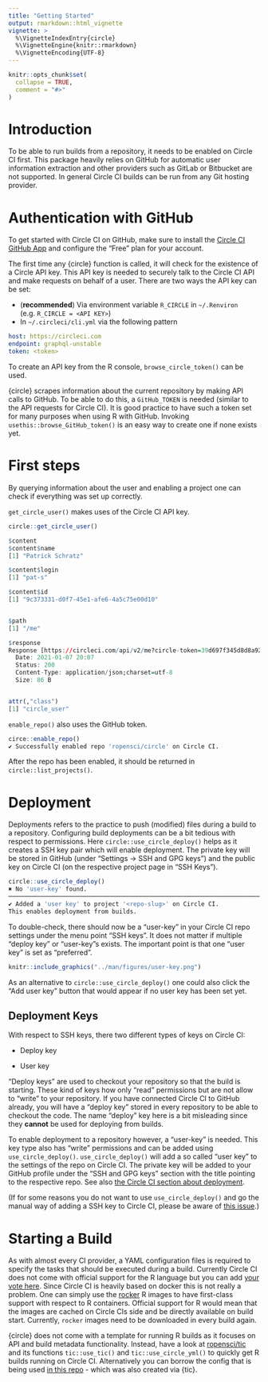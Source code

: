 ```yaml
---
title: "Getting Started"
output: rmarkdown::html_vignette
vignette: >
  %\VignetteIndexEntry{circle}
  %\VignetteEngine{knitr::rmarkdown}
  %\VignetteEncoding{UTF-8}
---
```


```r
knitr::opts_chunk$set(
  collapse = TRUE,
  comment = "#>"
)
```

# Introduction

To be able to run builds from a repository, it needs to be enabled on Circle CI first.
This package heavily relies on GitHub for automatic user information extraction and other providers such as GitLab or Bitbucket are not supported.
In general Circle CI builds can be run from any Git hosting provider.

# Authentication with GitHub

To get started with Circle CI on GitHub, make sure to install the [Circle CI GitHub App](https://GitHub.com/marketplace/circleci) and configure the "Free" plan for your account.

The first time any {circle} function is called, it will check for the existence of a Circle API key.
This API key is needed to securely talk to the Circle CI API and make requests on behalf of a user.
There are two ways the API key can be set:

  - (**recommended**) Via environment variable `R_CIRCLE` in `~/.Renviron` (e.g. `R_CIRCLE = <API KEY>`)
  - In `~/.circleci/cli.yml` via the following pattern

   ```yml
   host: https://circleci.com
   endpoint: graphql-unstable
   token: <token>
   ```

To create an API key from the R console, `browse_circle_token()` can be used.

{circle} scrapes information about the current repository by making API calls to GitHub.
To be able to do this, a `GitHub_TOKEN` is needed (similar to the API requests for Circle CI).
It is good practice to have such a token set for many purposes when using R with GitHub.
Invoking `usethis::browse_GitHub_token()` is an easy way to create one if none exists yet.

# First steps

By querying information about the user and enabling a project one can check if everything was set up correctly.

`get_circle_user()` makes uses of the Circle CI API key.


```r
circle::get_circle_user()

$content
$content$name
[1] "Patrick Schratz"

$content$login
[1] "pat-s"

$content$id
[1] "9c373331-d0f7-45e1-afe6-4a5c75e00d10"


$path
[1] "/me"

$response
Response [https://circleci.com/api/v2/me?circle-token=39d697f345d8d8a92ab07c333405d9b0092d116c]
  Date: 2021-01-07 20:07
  Status: 200
  Content-Type: application/json;charset=utf-8
  Size: 86 B


attr(,"class")
[1] "circle_user"
```

`enable_repo()` also uses the GitHub token.

```r
circe::enable_repo()
✔ Successfully enabled repo 'ropensci/circle' on Circle CI.
```

After the repo has been enabled, it should be returned in `circle::list_projects()`.

# Deployment

Deployments refers to the practice to push (modified) files during a build to a repository.
Configuring build deployments can be a bit tedious with respect to permissions.
Here `circle::use_circle_deploy()` helps as it creates a SSH key pair which will enable deployment.
The private key will be stored in GitHub (under "Settings -> SSH and GPG keys") and the public key on Circle CI (on the respective project page in "SSH Keys").

```r
circle::use_circle_deploy()
✖ No 'user-key' found.
──────────────────────────────────────────────────────────────────────────────────────────────────
✔ Added a 'user key' to project '<repo-slug>' on Circle CI.
This enables deployment from builds.
```

To double-check, there should now be a "user-key" in your Circle CI repo settings under the menu point "SSH keys".
It does not matter if multiple "deploy key" or "user-key"s exists.
The important point is that one "user key" is set as "preferred".

```r
knitr::include_graphics("../man/figures/user-key.png")
```

As an alternative to `circle::use_circle_deploy()` one could also click the "Add user key" button that would appear if no user key has been set yet.

## Deployment Keys

With respect to SSH keys, there two different types of keys on Circle CI:

- Deploy key

- User key

"Deploy keys" are used to checkout your repository so that the build is starting.
These kind of keys how only "read" permissions but are not allow to "write" to your repository.
If you have connected Circle CI to GitHub already, you will have a "deploy key" stored in every repository to be able to checkout the code.
The name "deploy" key here is a bit misleading since they **cannot** be used for deploying from builds.

To enable deployment to a repository however, a "user-key" is needed.
This key type also has "write" permissions and can be added using `use_circle_deploy()`.
`use_circle_deploy()` will add a so called "user key" to the settings of the repo on Circle CI.
The private key will be added to your GitHub profile under the "SSH and GPG keys" section with the title pointing to the respective repo.
See also [the Circle CI section about deployment](https://circleci.com/docs/deployment-integrations/).

(If for some reasons you do not want to use `use_circle_deploy()` and go the manual way of adding a SSH key to Circle CI, please be aware of [this issue](https://discuss.circleci.com/t/adding-ssh-keys-fails/7747).)

# Starting a Build

As with almost every CI provider, a YAML configuration files is required to specify the tasks that should be executed during a build.
Currently Circle CI does not come with official support for the R language but you can add [your vote here](https://ideas.circleci.com/images/p/add-official-support-for-r).
Since Circle CI is heavily based on docker this is not really a problem.
One can simply use the [rocker](https://github.com/rocker-org/rocker) R images to have first-class support with respect to R containers.
Official support for R would mean that the images are cached on Circle CIs side and be directly available on build start.
Currently, `rocker` images need to be downloaded in every build again.

{circle} does not come with a template for running R builds as it focuses on API and build metadata functionality.
Instead, have a look at [ropensci/tic](https://docs.ropensci.org/tic/) and its functions `tic::use_tic()` and `tic::use_circle_yml()` to quickly get R builds running on Circle CI.
Alternatively you can borrow the config that is being used [in this repo](https://github.com/ropensci/circle/blob/main/.circleci/config.yml) - which was also created via {tic}.
